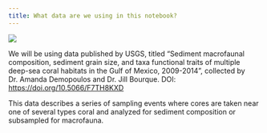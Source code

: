 ```yaml
---
title: What data are we using in this notebook?
---
```


![](images/sciencebase_screengrab.png)

We will be using data published by USGS, titled "Sediment macrofaunal composition, sediment grain size, and taxa functional traits of multiple deep-sea coral habitats in the Gulf of Mexico, 2009-2014", collected by Dr. Amanda Demopoulos and Dr. Jill Bourque. DOI: <https://doi.org/10.5066/F7TH8KXD>

This data describes a series of sampling events where cores are taken near one of several types coral and analyzed for sediment composition or subsampled for macrofauna.
